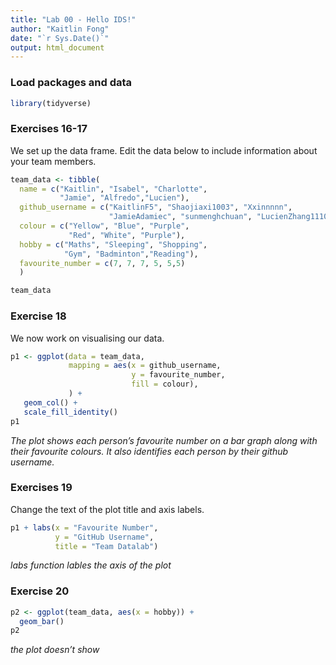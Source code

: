 ```yaml
---
title: "Lab 00 - Hello IDS!"
author: "Kaitlin Fong"
date: "`r Sys.Date()`"
output: html_document
---
```


### Load packages and data

```r
library(tidyverse) 
```

### Exercises 16-17

We set up the data frame. Edit the data below to include information about your team members.

```r
team_data <- tibble(
  name = c("Kaitlin", "Isabel", "Charlotte", 
           "Jamie", "Alfredo","Lucien"),
  github_username = c("KaitlinF5", "Shaojiaxi1003", "Xxinnnnn", 
                      "JamieAdamiec", "sunmenghchuan", "LucienZhang1110"), 
  colour = c("Yellow", "Blue", "Purple", 
             "Red", "White", "Purple"),
  hobby = c("Maths", "Sleeping", "Shopping", 
            "Gym", "Badminton","Reading"),
  favourite_number = c(7, 7, 7, 5, 5,5)
  )

team_data
```

### Exercise 18

We now work on visualising our data. 

```r
p1 <- ggplot(data = team_data, 
             mapping = aes(x = github_username, 
                           y = favourite_number,
                           fill = colour), 
             ) +
   geom_col() +
   scale_fill_identity()
p1
```


*The plot shows each person's favourite number on a bar graph along with their favourite colours. It also identifies each person by their github username.*

### Exercises 19

Change the text of the plot title and axis labels.

```r
p1 + labs(x = "Favourite Number", 
          y = "GitHub Username",
          title = "Team Datalab")
```

*labs function lables the axis of the plot*

### Exercise 20

```r
p2 <- ggplot(team_data, aes(x = hobby)) +
  geom_bar()
p2
```

*the plot doesn't show *
